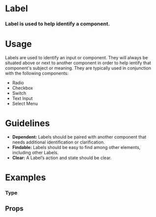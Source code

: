 
<Meta title="Work|Docs/Label" component={Label} />

# Label

### Label is used to help identify a component.

<Preview withToolbar>
  <Story name="Standard">
    <Label text="Label" />
  </Story>
</Preview>

# Usage

Labels are used to identify an input or component. They will always be situated above or next to another component in order to help ientify that component's subject or meaning. They are typically used in conjunction with the following components:

- Radio
- Checkbox
- Switch
- Text Input
- Select Menu

<Preview>
  <Story name="Usage">
    <Grid>
      <Form>
        <Radio label="Radio Label" />
        <Checkbox label="Checkbox Label" />
        <Switch label="Switch Label" />
        <TextInput label="TextInput Label" />
        <SelectMenu label="SelectMenu Label" />
      </Form>
    </Grid>
  </Story>
</Preview>

# Guidelines

- **Dependent:**
  Labels should be paired with another component that needs additional identification or clarification.
- **Findable:**
  Labels should be easy to find among other elements, including other Labels.
- **Clear:**
  A Label’s action and state should be clear.

<!-- # Anatomy -->

# Examples

### Type

<!-- We can drop it in a `Preview` to get a code snippet: -->

<Preview>
  <Story name="Type">
    <Grid>
      <Label text="Standard Label" />
      <Label text="Uppercase Label" textTransform="uppercase" />
    </Grid>
  </Story>
</Preview>

## Props

<Props of={Label} />
